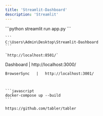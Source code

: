 ```yaml
---
title: 'Streamlit-Dashboard'
description: 'Streamlit'
---
```


<AccordionGroup>
  <Accordion title="Streamlit-Dashboard" defaultOpen={false}>
    ```python
    streamlit run app.py
    ```

    ```
    C:\Users\Admin\Desktop\Streamlit-Dashboard
    ```

    `http://localhost:8501/`


  </Accordion>

  <Accordion title="Tabler" defaultOpen={false}>
    Dashboard   |   http://localhost:3000/

    BrowserSync   |   http://localhost:3001/



    ```javascript
    docker-compose up --build
    ```

    https://github.com/tabler/tabler
  </Accordion>
</AccordionGroup>